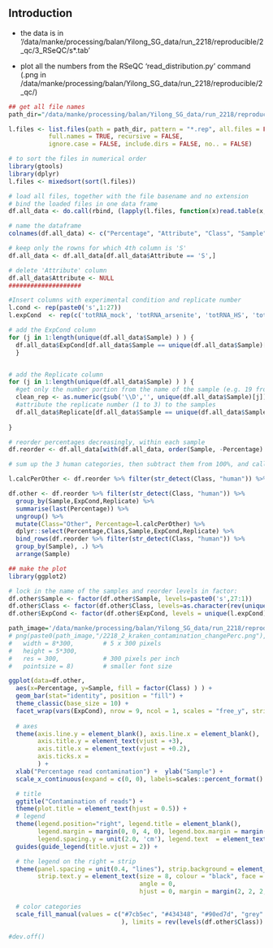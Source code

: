 
## Introduction

- the data is in '/data/manke/processing/balan/Yilong_SG_data/run_2218/reproducible/2_qc/3_RSeQC/s*.tab'

- plot all the numbers from the RSeQC 'read_distribution.py' command (.png in /data/manke/processing/balan/Yilong_SG_data/run_2218/reproducible/2_qc/)


```r
## get all file names
path_dir="/data/manke/processing/balan/Yilong_SG_data/run_2218/reproducible/2_qc/1_kraken_out"

l.files <- list.files(path = path_dir, pattern = "*.rep", all.files = FALSE,
           full.names = TRUE, recursive = FALSE,                              
           ignore.case = FALSE, include.dirs = FALSE, no.. = FALSE)

# to sort the files in numerical order
library(gtools)
library(dplyr)
l.files <- mixedsort(sort(l.files))

# load all files, together with the file basename and no extension
# bind the loaded files in one data frame
df.all_data <- do.call(rbind, (lapply(l.files, function(x)read.table(x, stringsAsFactors = FALSE, fill=TRUE, header=FALSE)[c(1,4,6)] %>% mutate(Sample = paste0('s',basename(sub('\\.rep$', '', x) ) ) ) ) ) )

# name the dataframe
colnames(df.all_data) <- c("Percentage", "Attribute", "Class", "Sample")

# keep only the rowns for which 4th column is 'S' 
df.all_data <- df.all_data[df.all_data$Attribute == 'S',]

# delete 'Attribute' column
df.all_data$Attribute <- NULL
####################

#Insert columns with experimental condition and replicate number
l.cond <- rep(paste0('s',1:27))
l.expCond  <- rep(c('totRNA_mock', 'totRNA_arsenite', 'totRNA_HS', 'totRNA_NaCl', 'totRNA_UV', 'sgRNA_arsenite', 'sgRNA_HS', 'sgRNA_NaCl', 'sgRNA_UV'), each=3)

# add the ExpCond column
for (j in 1:length(unique(df.all_data$Sample) ) ) {
  df.all_data$ExpCond[df.all_data$Sample == unique(df.all_data$Sample)[j] ] <- l.expCond[j]  
  }


# add the Replicate column
for (j in 1:length(unique(df.all_data$Sample) ) ) {
  #get only the number portion from the name of the sample (e.g. 19 from s19)
  clean_rep <- as.numeric(gsub('\\D','', unique(df.all_data$Sample)[j]) )
  #attribute the replicate number (1 to 3) to the samples
  df.all_data$Replicate[df.all_data$Sample == unique(df.all_data$Sample)[j] ] <- ifelse(clean_rep %% 3 == 0, 3, 
                                                                                  ifelse(clean_rep %% 3 == 1, 1, 2) )
}
```

```r
# reorder percentages decreasingly, within each sample
df.reorder <- df.all_data[with(df.all_data, order(Sample, -Percentage) ),]
```



```r
# sum up the 3 human categories, then subtract them from 100%, and call all of that 'Other' class

l.calcPerOther <- df.reorder %>% filter(str_detect(Class, "human")) %>% group_by(Sample) %>% summarise(Percentage=sum(Percentage)) %>% mutate(Percentage=100-Percentage) %>% pull(Percentage)

df.other <- df.reorder %>% filter(str_detect(Class, "human")) %>% 
  group_by(Sample,ExpCond,Replicate) %>% 
  summarise(last(Percentage)) %>% 
  ungroup() %>% 
  mutate(Class="Other", Percentage=l.calcPerOther) %>% 
  dplyr::select(Percentage,Class,Sample,ExpCond,Replicate) %>% 
  bind_rows(df.reorder %>% filter(str_detect(Class, "human")) %>% 
  group_by(Sample), .) %>% 
  arrange(Sample) 
```

```r
## make the plot
library(ggplot2)

# lock in the name of the samples and reorder levels in factor:
df.other$Sample <- factor(df.other$Sample, levels=paste0('s',27:1))
df.other$Class <- factor(df.other$Class, levels=as.character(rev(unique(df.other$Class)) ) )
df.other$ExpCond <- factor(df.other$ExpCond, levels = unique(l.expCond))

path_image='/data/manke/processing/balan/Yilong_SG_data/run_2218/reproducible/2_qc'
# png(paste0(path_image,"/2218_2_kraken_contamination_changePerc.png"),
#   width = 8*300,        # 5 x 300 pixels
#   height = 5*300,
#   res = 300,            # 300 pixels per inch
#   pointsize = 8)        # smaller font size

ggplot(data=df.other,
  aes(x=Percentage, y=Sample, fill = factor(Class) ) ) +
  geom_bar(stat="identity", position = "fill") +
  theme_classic(base_size = 10) +
  facet_wrap(vars(ExpCond), nrow = 9, ncol = 1, scales = "free_y", strip.position = "right") +
  
  # axes
  theme(axis.line.y = element_blank(), axis.line.x = element_blank(),     
        axis.title.y = element_text(vjust = +3),
        axis.title.x = element_text(vjust = +0.2),
        axis.ticks.x = 
        ) +
  xlab("Percentage read contamination") +  ylab("Sample") +  
  scale_x_continuous(expand = c(0, 0), labels=scales::percent_format()  ) +

  # title  
  ggtitle("Contamination of reads") + 
  theme(plot.title = element_text(hjust = 0.5)) + 
  # legend
  theme(legend.position="right", legend.title = element_blank(),
        legend.margin = margin(0, 0, 4, 0), legend.box.margin = margin(-10, 0, 0, 0),
        legend.spacing.y = unit(2.0, 'cm'), legend.text  = element_text(size = 10)) +
  guides(guide_legend(title.vjust = 2)) +

  # the legend on the right = strip
  theme(panel.spacing = unit(0.4, "lines"), strip.background = element_rect(colour="white"),
        strip.text.y = element_text(size = 8, colour = "black", face = "bold",
                                    angle = 0,
                                    hjust = 0, margin = margin(2, 2, 2, 2, "pt")) ) +
  
  # color categories  
  scale_fill_manual(values = c("#7cb5ec", "#434348", "#90ed7d", "grey"
                               ), limits = rev(levels(df.other$Class)) )

#dev.off()
```